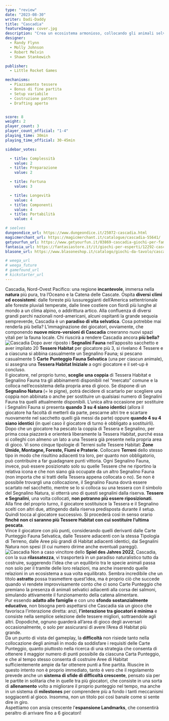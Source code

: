 ```yaml
---
type: "review"
date: "2023-08-30"
writer: Dadi-Daddy
title: "Cascadia"
featureImage: cover.jpg
description: "Crea un ecosistema armonioso, collocando gli animali selvatici nei loro habitat"
designer: 
  - Randy Flynn
  - Molly Johnson
  - Robert Melvin
  - Shawn Stankewich

publisher: 
  - Little Rocket Games

mechanisms:
  - Piazzamento tessere
  - Bonus di fine partita
  - Setup variabile
  - Costruzione pattern
  - Drafting aperto


score: 8
weight: 2
player_count: 3
player_count_official: "1-4"
playing_time: 30min
playing_time_official: 30-45min

sidebar_votes:

  - title: Complessità
    value: 2
  - title: Preparazione
    value: 2

  - title: Fortuna
    value: 3

  - title: Longevità
    value: 4
  - title: Componenti
    value: 4
  - title: Portabilità
    value: 4

# seelves
dungeondice_url: https://www.dungeondice.it/25072-cascadia.html
magicmerchant_url: https://magicmerchant.it/catalogue/cascadia-55641/
getyourfun_url: https://www.getyourfun.it/03869-cascadia-giochi-per-famiglia.html
fantasia_url: https://fantasiastore.it/it/giochi-per-esperti/12292-cascadia.html
blasone_url: https://www.blasoneshop.it/catalogo/giochi-da-tavolo/cascadia-42-1481

# weega_url
# weega_future
# gamefound_url
# kickstarter_url
---
```


<Setting>
  Cascadia, Nord-Ovest Pacifico: una regione <strong>incantevole</strong>, immersa nella <strong>natura</strong> più pura, tra l’Oceano e la Catena delle Cascate. Ospita <strong>diversi</strong> <strong>climi</strong> <strong>ed</strong> <strong>ecosistemi</strong>: dalle foreste più lussureggianti dell’America settentrionale alle foreste pluviali temperate, dalle linee costiere con fiordi più lunghe al mondo a un clima alpino, o addirittura artico. Alla confluenza di diversi grandi parchi nazionali nord-americani, alcuni ospitanti la grande sequoia sempreverde, Cascadia è un <strong>paradiso di vita selvatica</strong>. Cosa potrebbe mai renderla più bella? L’immaginazione dei giocatori, ovviamente, che componendo <strong>nuove micro-versioni di Cascadia</strong> creeranno nuovi spazi vitali per la fauna locale. Chi riuscirà a rendere Cascadia ancora <strong>più bella?</strong> <br />
</Setting>

<img src="./game1.jpg" alt="Cascadia" />

<Rules>
 Dopo aver riposto i <strong>Segnalini Fauna</strong> nell’apposito sacchetto e aver impilato 20 <strong>Tessere Habitat</strong> per giocatore più 3, si rivelano 4 Tessere e a ciascuna si abbina casualmente un Segnalino Fauna; si pescano casualmente 5 <strong>Carte</strong> <strong>Punteggio Fauna Selvatica</strong> (una per ciascun animale), si assegna una <strong>Tessera Habitat Iniziale</strong> a ogni giocatore e il set-up è concluso.<br />
Il giocatore, nel proprio turno, <strong>sceglie</strong> <strong>una coppia</strong> di Tessera Habitat e Segnalino Fauna tra gli abbinamenti disponibili nel “mercato” comune e la colloca nell’ecosistema della propria area di gioco. Se dispone di un <strong>Segnalino Natura </strong>(= le pigne), potrà decidere di scartarlo per scegliere una coppia non abbinata o anche per sostituire un qualsiasi numero di Segnalini Fauna tra quelli attualmente disponibili. L’unica altra occasione per sostituire i Segnalini Fauna si presenta <strong>quando</strong> <strong>3 su 4 siano identici</strong> (allora il giocatore ha facoltà di metterli da parte, pescarne altri tre e scartare nuovamente nel sacchetto quelli già messi da parte) oppure <strong>quando 4 su 4 siano identici</strong> (in quel caso il giocatore di turno è obbligato a sostituirli).<br />
Dopo che un giocatore ha pescato la coppia di Tessera e Segnalino, per prima cosa piazzerà e orienterà liberamente la Tessera Habitat, purché essa si colleghi con almeno un lato a una Tessera già presente nella propria area di gioco. Vi sono cinque tipologie di Terreni sulle Tessere Habitat: <strong>Zone Umide, Montagne, Foreste, Fiumi e Praterie</strong>. Collocare <strong>Terreni</strong> dello stesso tipo in modo che risultino adiacenti tra loro, per quanto non obbligatorio, può contribuire a far guadagnare punti vittoria. Ogni Segnalino Fauna, invece, può essere posizionato solo su quelle Tessere che ne riportino la relativa icona e che non siano già occupate da un altro Segnalino Fauna (non importa che si tratti della Tessera appena collocata o no). Se non è possibile trovargli una collocazione, il Segnalino Fauna dovrà essere scartato nel sacchetto, mentre se lo si colloca su una tessera con il simbolo del Segnalino Natura, si otterrà uno di questi segnalini dalla riserva. <strong>Tessere e Segnalini</strong>, una volta collocati, <strong>non potranno più essere riposizionati</strong>.<br />
Alla fine del proprio turno, il giocatore sostituisce la Tessera e il Segnalino scelti con altri due, attingendo dalla riserva predisposta durante il setup. Quindi tocca al giocatore successivo. Si procederà così in senso orario <strong>finché non ci saranno più Tessere Habitat con cui sostituire l’ultima pescata</strong>.<br />
Vince il giocatore con più punti, considerando quelli derivanti dalle Carte Punteggio Fauna Selvatica, dalle Tessere adiacenti con la stessa Tipologia di Terreno, dalle Aree più grandi di Habitat adiacenti identici, dai Segnalini Natura non spesi (il cui numero dirime anche eventuali pareggi).<br />
</Rules>

<img src="./game2.jpg" alt="Cascadia" />

<Feedback>
  Non a caso vincitore dello <strong>Spiel des Jahres 2022</strong>, Cascadia, con la sua <strong>rilassatezza</strong>, vi trasporterà in un paradiso naturalistico tutto da costruire, suggerendo l’idea che un equilibrio tra le specie animali passa non solo per il tramite delle loro relazioni, ma anche inserendo quelle relazioni in un ecosistema a sua volta equilibrato. Sembra incredibile che un titolo <strong>astratto</strong> possa trasmettere quest’idea, ma è proprio ciò che succede quando vi rendete improvvisamente conto che ci sono Carte Punteggio che premiano la presenza di animali selvatici adiacenti alla corsa dei salmoni, simulando attivamente il funzionamento della catena alimentare.<br />
Pur essendo <strong>adatto alle famiglie</strong> e con uno <strong>sfondo sostanzialmente educativo</strong>, non bisogna però aspettarsi che Cascadia sia un gioco che favorisca l’interazione diretta: anzi, <strong>l’interazione tra giocatori è minima</strong> e consiste nella semplice selezione delle tessere migliori, sottraendole agli altri. Dopodiché, ognuno guarderà all’area di gioco degli avversari occasionalmente, o solo per assicurarsi di avere l’Area di Habitat più grande. <br />
Da un punto di vista del gameplay, la <strong>difficoltà</strong> non risiede tanto nella collocazione degli animali in modo da soddisfare i requisiti delle Carte Punteggio, quanto piuttosto nella ricerca di una strategia che consenta di ottenere il maggior numero di punti possibile da ciascuna Carta Punteggio, e che al tempo stesso consenta di costruire Aree di Habitat sufficientemente ampie da far ottenere punti a fine partita. Riuscire in questo intento non è proprio immediato, tanto è vero che il regolamento prevede anche un <strong>sistema di sfide di difficoltà crescente</strong>, pensato sia per le partite in solitaria che in quelle tra più giocatori, che consiste in una sorta di <strong>allenamento</strong> volto a migliorare il proprio punteggio nel tempo, ma anche in un sistema di <strong>milestones</strong> per comprendere più a fondo i tanti meccanismi soggiacenti al gioco. Insomma, non un titolo poi così banale come si sente dire in giro.<br />
Aspettiamo con ansia crescente l’<strong>espansione Landmarks</strong>, che consentirà peraltro di arrivare fino a 6 giocatori!<br />
</Feedback>





